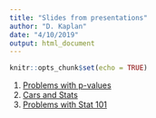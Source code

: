 ```yaml
---
title: "Slides from presentations"
author: "D. Kaplan"
date: "4/10/2019"
output: html_document
---
```


```r
knitr::opts_chunk$set(echo = TRUE)
```

#. [Problems with p-values](presentations/problems-with-p-values.html)
#. [Cars and Stats](presentations/Cars-and-stats/cars_and_stats.html)
#. [Problems with Stat 101](problems.html)